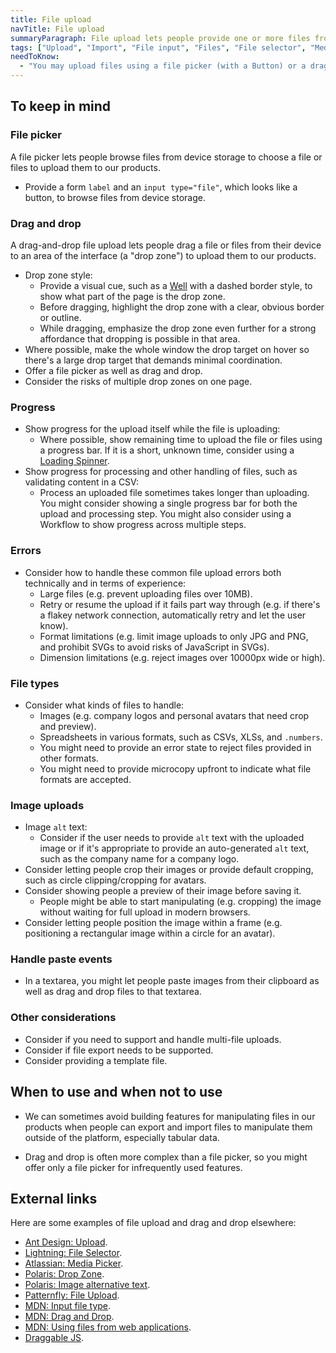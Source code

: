 ```yaml
---
title: File upload
navTitle: File upload
summaryParagraph: File upload lets people provide one or more files from their device's storage.
tags: ["Upload", "Import", "File input", "Files", "File selector", "Media picker", "Drag and Drop", "Drop target", "Drop zone"]
needToKnow:
  - "You may upload files using a file picker (with a Button) or a drag and drop interface (with a Well)."
---
```



## To keep in mind

### File picker

A file picker lets people browse files from device storage to choose a file or files to upload them to our products.

- Provide a form `label` and an `input type="file"`, which looks like a button, to browse files from device storage.

### Drag and drop

A drag-and-drop file upload lets people drag a file or files from their device to an area of the interface (a "drop zone") to upload them to our products.

- Drop zone style:
    - Provide a visual cue, such as a [Well](/components/well) with a dashed border style, to show what part of the page is the drop zone.
    - Before dragging, highlight the drop zone with a clear, obvious border or outline.
    - While dragging, emphasize the drop zone even further for a strong affordance that dropping is possible in that area.
- Where possible, make the whole window the drop target on hover so there's a large drop target that demands minimal coordination.
- Offer a file picker as well as drag and drop.
- Consider the risks of multiple drop zones on one page.

### Progress

- Show progress for the upload itself while the file is uploading:
    - Where possible, show remaining time to upload the file or files using a progress bar. If it is a short, unknown time, consider using a [Loading Spinner](/components-loading-spinner).
- Show progress for processing and other handling of files, such as validating content in a CSV:
    - Process an uploaded file sometimes takes longer than uploading. You might consider showing a single progress bar for both the upload and processing step. You might also consider using a Workflow to show progress across multiple steps.

### Errors

- Consider how to handle these common file upload errors both technically and in terms of experience:
    - Large files (e.g. prevent uploading files over 10MB).
    - Retry or resume the upload if it fails part way through (e.g. if there's a flakey network connection, automatically retry and let the user know).
    - Format limitations (e.g. limit image uploads to only JPG and PNG, and prohibit SVGs to avoid risks of JavaScript in SVGs).
    - Dimension limitations (e.g. reject images over 10000px wide or high).

### File types

- Consider what kinds of files to handle:
    - Images (e.g. company logos and personal avatars that need crop and preview).
    - Spreadsheets in various formats, such as CSVs, XLSs, and `.numbers`.
    - You might need to provide an error state to reject files provided in other formats.
    - You might need to provide microcopy upfront to indicate what file formats are accepted.

### Image uploads

- Image `alt` text:
    - Consider if the user needs to provide `alt` text with the uploaded image or if it's appropriate to provide an auto-generated `alt` text, such as the company name for a company logo.
- Consider letting people crop their images or provide default cropping, such as circle clipping/cropping for avatars.
- Consider showing people a preview of their image before saving it.
    - People might be able to start manipulating (e.g. cropping) the image without waiting for full upload in modern browsers.
- Consider letting people position the image within a frame (e.g. positioning a rectangular image within a circle for an avatar).

### Handle paste events

- In a textarea, you might let people paste images from their clipboard as well as drag and drop files to that textarea.

### Other considerations

- Consider if you need to support and handle multi-file uploads.
- Consider if file export needs to be supported.
- Consider providing a template file.

## When to use and when not to use

<DosAndDonts>
<Do>

- We can sometimes avoid building features for manipulating files in our products when people can export and import files to manipulate them outside of the platform, especially tabular data.

</Do>
<Dont>

- Drag and drop is often more complex than a file picker, so you might offer only a file picker for infrequently used features.

</Dont>
</DosAndDonts>


## External links

Here are some examples of file upload and drag and drop elsewhere:

* [Ant Design: Upload](https://ant.design/components/upload/).
* [Lightning: File Selector](https://www.lightningdesignsystem.com/components/file-selector/#site-main-content).
* [Atlassian: Media Picker](https://www.atlassian.design/guidelines/product/patterns/media-picker).
* [Polaris: Drop Zone](https://polaris.shopify.com/components/actions/drop-zone).
* [Polaris: Image alternative text](https://polaris.shopify.com/content/alternative-text#section-alt-text-for-images).
* [Patternfly: File Upload](https://www.patternfly.org/v3/pattern-library/forms-and-controls/file-upload/).
* [MDN: Input file type](https://developer.mozilla.org/en-US/docs/Web/HTML/Element/input/file).
* [MDN: Drag and Drop](https://developer.mozilla.org/en-US/docs/Web/API/HTML_Drag_and_Drop_API/File_drag_and_drop).
* [MDN: Using files from web applications](https://developer.mozilla.org/en-US/docs/Web/API/File/Using_files_from_web_applications).
* [Draggable JS](https://shopify.github.io/draggable/).

